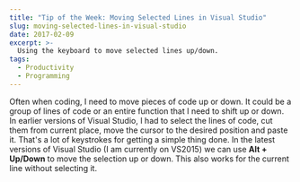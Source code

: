 ```yaml
---
title: "Tip of the Week: Moving Selected Lines in Visual Studio"
slug: moving-selected-lines-in-visual-studio
date: 2017-02-09
excerpt: >-
  Using the keyboard to move selected lines up/down.
tags:
  - Productivity
  - Programming
---
```

Often when coding, I need to move pieces of code up or down. It could be a group of lines of code or an entire function that I need to shift up or down. In earlier versions of Visual Studio, I had to select the lines of code, cut them from current place, move the cursor to the desired position and paste it. That's a lot of keystrokes for getting a simple thing done. In the latest versions of Visual Studio (I am currently on VS2015) we can use **Alt + Up/Down** to move the selection up or down. This also works for the current line without selecting it.

<Figure src="/images/visualstudio_moveselectedlines.gif" caption="Hope this helps to move code around faster!" />
